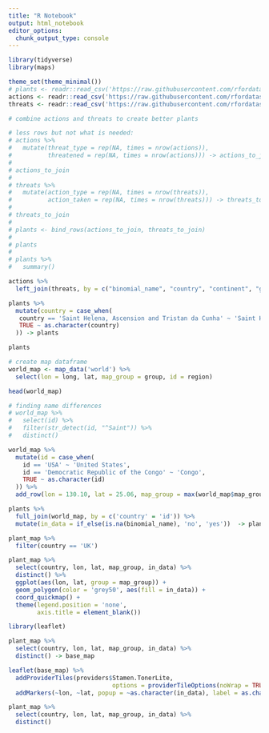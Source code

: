 ```yaml
---
title: "R Notebook"
output: html_notebook
editor_options: 
  chunk_output_type: console
---
```


```r
library(tidyverse)
library(maps)

theme_set(theme_minimal())
# plants <- readr::read_csv('https://raw.githubusercontent.com/rfordatascience/tidytuesday/master/data/2020/2020-08-18/plants.csv')
actions <- readr::read_csv('https://raw.githubusercontent.com/rfordatascience/tidytuesday/master/data/2020/2020-08-18/actions.csv')
threats <- readr::read_csv('https://raw.githubusercontent.com/rfordatascience/tidytuesday/master/data/2020/2020-08-18/threats.csv')
```

```r
# combine actions and threats to create better plants

# less rows but not what is needed:
# actions %>% 
#   mutate(threat_type = rep(NA, times = nrow(actions)),
#          threatened = rep(NA, times = nrow(actions))) -> actions_to_join
# 
# actions_to_join
# 
# threats %>% 
#   mutate(action_type = rep(NA, times = nrow(threats)),
#          action_taken = rep(NA, times = nrow(threats))) -> threats_to_join
# 
# threats_to_join
# 
# plants <- bind_rows(actions_to_join, threats_to_join)
# 
# plants
# 
# plants %>% 
#   summary()

actions %>% 
  left_join(threats, by = c("binomial_name", "country", "continent", "group", "year_last_seen", "red_list_category")) -> plants

plants %>% 
  mutate(country = case_when(
   country == 'Saint Helena, Ascension and Tristan da Cunha' ~ 'Saint Helena',
   TRUE ~ as.character(country)
  )) -> plants

plants
```

```r
# create map dataframe
world_map <- map_data('world') %>% 
  select(lon = long, lat, map_group = group, id = region)

head(world_map)

# finding name differences
# world_map %>% 
#   select(id) %>% 
#   filter(str_detect(id, "^Saint")) %>% 
#   distinct()

world_map %>% 
  mutate(id = case_when(
    id == 'USA' ~ 'United States',
    id == 'Democratic Republic of the Congo' ~ 'Congo',
    TRUE ~ as.character(id)
  )) %>% 
  add_row(lon = 130.10, lat = 25.06, map_group = max(world_map$map_group) + 1, id = 'Pitcairn') -> world_map

plants %>% 
  full_join(world_map, by = c('country' = 'id')) %>% 
  mutate(in_data = if_else(is.na(binomial_name), 'no', 'yes'))  -> plant_map

plant_map %>% 
  filter(country == 'UK')

plant_map %>% 
  select(country, lon, lat, map_group, in_data) %>% 
  distinct() %>% 
  ggplot(aes(lon, lat, group = map_group)) +
  geom_polygon(color = 'grey50', aes(fill = in_data)) +
  coord_quickmap() +
  theme(legend.position = 'none',
        axis.title = element_blank())
```

```r
library(leaflet)

plant_map %>% 
  select(country, lon, lat, map_group, in_data) %>% 
  distinct() -> base_map

leaflet(base_map) %>% 
  addProviderTiles(providers$Stamen.TonerLite,
                             options = providerTileOptions(noWrap = TRUE)) %>% 
  addMarkers(~lon, ~lat, popup = ~as.character(in_data), label = as.character(~country))

```

```r
plant_map %>% 
  select(country, lon, lat, map_group, in_data) %>% 
  distinct()
```

